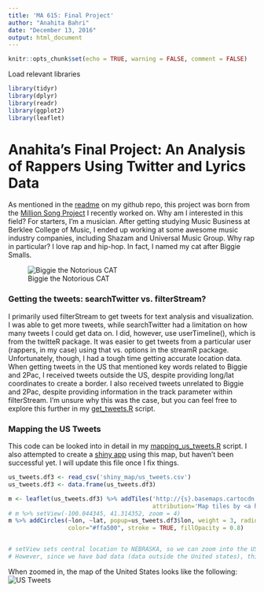 ```yaml
---
title: 'MA 615: Final Project'
author: "Anahita Bahri"
date: "December 13, 2016"
output: html_document
---
```


```r
knitr::opts_chunk$set(echo = TRUE, warning = FALSE, comment = FALSE)
```

Load relevant libraries
```r
library(tidyr) 
library(dplyr) 
library(readr) 
library(ggplot2) 
library(leaflet)
```

# Anahita's Final Project: An Analysis of Rappers Using Twitter and Lyrics Data
As mentioned in the [readme](https://github.com/anahitabahri/Rap-Twitter-Analysis/blob/master/README.md) on my github repo, this project was born from the [Million Song Project](https://github.com/anahitabahri/Million-Song-Project) I recently worked on. Why am I interested in this field? For starters, I'm a musician. After getting studying Music Business at Berklee College of Music, I ended up working at some awesome music industry companies, including Shazam and Universal Music Group. Why rap in particular? I love rap and hip-hop. In fact, I named my cat after Biggie Smalls.

![Biggie the Notorious CAT](https://s28.postimg.org/rc9wg4nod/IMG_7980_1.jpg)


### Getting the tweets: searchTwitter vs. filterStream?
I primarily used filterStream to get tweets for text analysis and visualization. I was able to get more tweets, while searchTwitter had a limitation on how many tweets I could get data on. I did, however, use userTimeline(), which is from the twitteR package. It was easier to get tweets from a particular user (rappers, in my case) using that vs. options in the streamR package. Unfortunately, though, I had a tough time getting accurate location data. When getting tweets in the US that mentioned key words related to Biggie and 2Pac, I received tweets outside the US, despite providing long/lat coordinates to create a border. I also received tweets unrelated to Biggie and 2Pac, despite providing information in the track parameter within filterStream. I'm unsure why this was the case, but you can feel free to explore this further in my [get_tweets.R](https://github.com/anahitabahri/Rap-Twitter-Analysis/blob/master/get_tweets.R) script.


### Mapping the US Tweets
This code can be looked into in detail in my [mapping_us_tweets.R](https://github.com/anahitabahri/Rap-Twitter-Analysis/blob/master/mapping_us_tweets.R) script. I also attempted to create a [shiny app](https://github.com/anahitabahri/Rap-Twitter-Analysis/tree/master/shiny_map) using this map, but haven't been successful yet. I will update this file once I fix things. 
```r
us_tweets.df3 <- read_csv('shiny_map/us_tweets.csv')
us_tweets.df3 <- data.frame(us_tweets.df3)

m <- leaflet(us_tweets.df3) %>% addTiles('http://{s}.basemaps.cartocdn.com/dark_all/{z}/{x}/{y}.png', 
                                         attribution='Map tiles by <a href="http://stamen.com">Stamen Design</a>, <a href="http://creativecommons.org/licenses/by/3.0">CC BY 3.0</a> &mdash; Map data &copy; <a href="http://www.openstreetmap.org/copyright">OpenStreetMap</a>') 
# m %>% setView(-100.044345, 41.314352, zoom = 4)
m %>% addCircles(~lon, ~lat, popup=us_tweets.df3$lon, weight = 3, radius=40, 
                 color="#ffa500", stroke = TRUE, fillOpacity = 0.8) 


# setView sets central location to NEBRASKA, so we can zoom into the US.
# However, since we have bad data (data outside the United states), this doesn't work.
```

When zoomed in, the map of the United States looks like the following:  
![US Tweets](https://github.com/anahitabahri/Rap-Twitter-Analysis/tree/master/shiny_map/leaflet_map.png)



